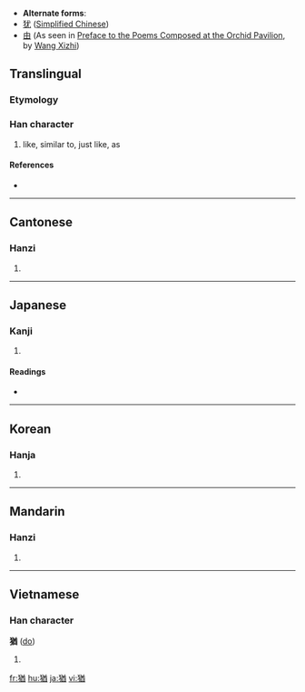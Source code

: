 * '''Alternate forms''':
* [[犹]] ([[Simplified Chinese]])
* [[由]] (As seen in [[wikisource:Preface to the Poems Composed at the Orchid Pavilion|Preface to the Poems Composed at the Orchid Pavilion]], by [[wikipedia:Wang Xizhi|Wang Xizhi]])
==Translingual==

===Etymology===
{{Han compound|犬|酋|c1=s|c2=p|ls=psc}}

===Han character===
{{Han char|rn=94|rad=犬|as=09|sn=12|four=4826<sub>1</sub>|canj=大竹廿金田 (KHTCW)}}

# like, similar to, just like, as

====References====
* {{Han ref|kx=0715.200|dkj=20557|dj=1127.160|hdz=21359.090|uh=7336|ud=29494|bh=B553|bd=46419}}

----

==Cantonese==

===Hanzi===
{{yue-hanzi|jyut=|y=yau4|sim=犹}}

# {{defn|Cantonese|sort=犬09}}

----

==Japanese==

===Kanji===
{{ja-kanji|grade=c|rs=犬09}}

# {{defn|Japanese}}

====Readings====
* {{ja-readings|on=[[ゆう]] (yū)|kun=[[なお]] (nao)|nanori=}}

----

==Korean==

===Hanja===
{{ko-hanja|hangeul=유|eumhun=|rv=yu|mr=yu|y=yu}}

# {{defn|Korean|sort=犬09}}

----

==Mandarin==

===Hanzi===
{{cmn-hanzi|sim=犹|pin=[[yóu]] ([[you2]])|wg=yu<sup>2</sup>}}

# {{defn|Mandarin|sort=犬09}}

----

==Vietnamese==

===Han character===
'''猶''' ([[do]])

# {{defn|Vietnamese}}

[[fr:猶]]
[[hu:猶]]
[[ja:猶]]
[[vi:猶]]